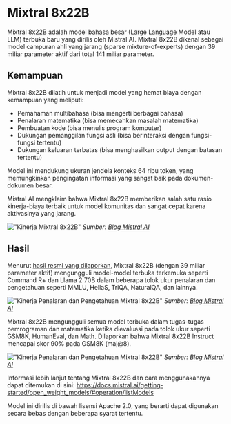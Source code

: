 
# Mixtral 8x22B

Mixtral 8x22B adalah model bahasa besar (Large Language Model atau LLM) terbuka baru yang dirilis oleh Mistral AI. Mixtral 8x22B dikenal sebagai model campuran ahli yang jarang (sparse mixture-of-experts) dengan 39 miliar parameter aktif dari total 141 miliar parameter.

## Kemampuan

Mixtral 8x22B dilatih untuk menjadi model yang hemat biaya dengan kemampuan yang meliputi:
- Pemahaman multibahasa (bisa mengerti berbagai bahasa)
- Penalaran matematika (bisa memecahkan masalah matematika)
- Pembuatan kode (bisa menulis program komputer)
- Dukungan pemanggilan fungsi asli (bisa berinteraksi dengan fungsi-fungsi tertentu)
- Dukungan keluaran terbatas (bisa menghasilkan output dengan batasan tertentu)

Model ini mendukung ukuran jendela konteks 64 ribu token, yang memungkinkan pengingatan informasi yang sangat baik pada dokumen-dokumen besar.

Mistral AI mengklaim bahwa Mixtral 8x22B memberikan salah satu rasio kinerja-biaya terbaik untuk model komunitas dan sangat cepat karena aktivasinya yang jarang.

!["Kinerja Mixtral 8x22B"](../../img/mixtral/mixtral-8-cost.png)
*Sumber: [Blog Mistral AI](https://mistral.ai/news/mixtral-8x22b/)*

## Hasil

Menurut [hasil resmi yang dilaporkan](https://mistral.ai/news/mixtral-8x22b/), Mixtral 8x22B (dengan 39 miliar parameter aktif) mengungguli model-model terbuka terkemuka seperti Command R+ dan Llama 2 70B dalam beberapa tolok ukur penalaran dan pengetahuan seperti MMLU, HellaS, TriQA, NaturalQA, dan lainnya.

!["Kinerja Penalaran dan Pengetahuan Mixtral 8x22B"](../../img/mixtral/mixtral-8-reasoning.png)
*Sumber: [Blog Mistral AI](https://mistral.ai/news/mixtral-8x22b/)*

Mixtral 8x22B mengungguli semua model terbuka dalam tugas-tugas pemrograman dan matematika ketika dievaluasi pada tolok ukur seperti GSM8K, HumanEval, dan Math. Dilaporkan bahwa Mixtral 8x22B Instruct mencapai skor 90% pada GSM8K (maj@8).

!["Kinerja Penalaran dan Pengetahuan Mixtral 8x22B"](../../img/mixtral/mixtral-8-maths.png)
*Sumber: [Blog Mistral AI](https://mistral.ai/news/mixtral-8x22b/)*

Informasi lebih lanjut tentang Mixtral 8x22B dan cara menggunakannya dapat ditemukan di sini: https://docs.mistral.ai/getting-started/open_weight_models/#operation/listModels

Model ini dirilis di bawah lisensi Apache 2.0, yang berarti dapat digunakan secara bebas dengan beberapa syarat tertentu.

